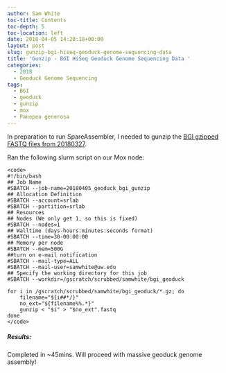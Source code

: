 ```yaml
---
author: Sam White
toc-title: Contents
toc-depth: 5
toc-location: left
date: 2018-04-05 14:20:18+00:00
layout: post
slug: gunzip-bgi-hiseq-geoduck-genome-sequencing-data
title: 'Gunzip - BGI HiSeq Geoduck Genome Sequencing Data '
categories:
  - 2018
  - Geoduck Genome Sequencing
tags:
  - BGI
  - geoduck
  - gunzip
  - mox
  - Panopea generosa
---
```


In preparation to run SpareAssembler, I needed to gunzip the [BGI gzipped FASTQ files from 20180327](https://robertslab.github.io/sams-notebook/posts/2018/2018-03-27-fastqcmultiqc-bgi-geoduck-genome-sequencing-data/).

Ran the following slurm script on our Mox node:


    
    <code>
    #!/bin/bash
    ## Job Name
    #SBATCH --job-name=20180405_geoduck_bgi_gunzip
    ## Allocation Definition
    #SBATCH --account=srlab
    #SBATCH --partition=srlab
    ## Resources
    ## Nodes (We only get 1, so this is fixed)
    #SBATCH --nodes=1
    ## Walltime (days-hours:minutes:seconds format)
    #SBATCH --time=30-00:00:00
    ## Memory per node
    #SBATCH --mem=500G
    ##turn on e-mail notification
    #SBATCH --mail-type=ALL
    #SBATCH --mail-user=samwhite@uw.edu
    ## Specify the working directory for this job
    #SBATCH --workdir=/gscratch/scrubbed/samwhite/bgi_geoduck
    
    for i in /gscratch/scrubbed/samwhite/bgi_geoduck/*.gz; do
        filename="${i##*/}"
        no_ext="${filename%%.*}"
        gunzip < "$i" > "$no_ext".fastq
    done
    </code>





##### Results:



Completed in ~45mins. Will proceed with massive geoduck genome assembly!
